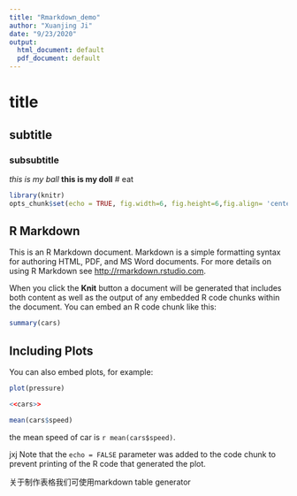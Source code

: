 ```yaml
---
title: "Rmarkdown_demo"
author: "Xuanjing Ji"
date: "9/23/2020"
output:
  html_document: default
  pdf_document: default
---
```

# title
## subtitle
### subsubtitle
*this is my ball*
**this is my doll**
# eat

```r
library(knitr)
opts_chunk$set(echo = TRUE, fig.width=6, fig.height=6,fig.align= 'center')
```

## R Markdown

This is an R Markdown document. Markdown is a simple formatting syntax for authoring HTML, PDF, and MS Word documents. For more details on using R Markdown see <http://rmarkdown.rstudio.com>.

When you click the **Knit** button a document will be generated that includes both content as well as the output of any embedded R code chunks within the document. You can embed an R code chunk like this:

```r
summary(cars)
```

## Including Plots

You can also embed plots, for example:

```r
plot(pressure)
```

```r
<<cars>>
```

```r
mean(cars$speed)
```

the mean speed of car is `r mean(cars$speed)`.

jxj
Note that the `echo = FALSE` parameter was added to the code chunk to prevent printing of the R code that generated the plot.

关于制作表格我们可使用markdown table generator


